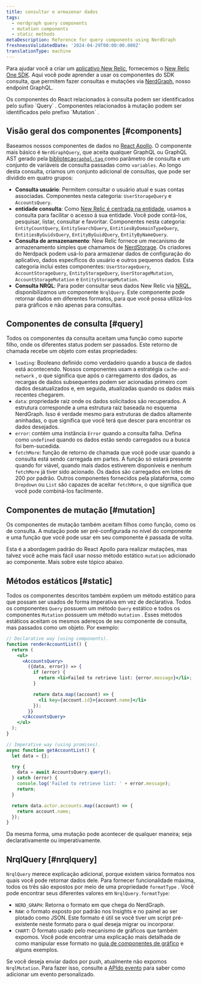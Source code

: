 ```yaml
---
title: consultar e armazenar dados
tags:
  - nerdgraph query components
  - mutation components
  - static methods
metaDescription: Reference for query components using NerdGraph
freshnessValidatedDate: '2024-04-29T00:00:00.000Z'
translationType: machine
---
```


Para ajudar você a criar um [aplicativo New Relic](/docs/new-relic-solutions/tutorials/build-hello-world-app), fornecemos o [New Relic One SDK](/docs/new-relic-solutions/build-nr-ui/sdk-component/intro-to-sdk). Aqui você pode aprender a usar os componentes do SDK consulta, que permitem fazer consultas e mutações via [NerdGraph](/docs/apis/nerdgraph/get-started/introduction-new-relic-nerdgraph/), nosso endpoint GraphQL.

<Callout variant="tip">
  Os componentes do React relacionados à consulta podem ser identificados pelo sufixo `Query` . Componentes relacionados à mutação podem ser identificados pelo prefixo `Mutation` .
</Callout>

## Visão geral dos componentes [#components]

Baseamos nossos componentes de dados no [React Apollo](https://www.apollographql.com/docs/react/). O componente mais básico é `NerdGraphQuery`, que aceita qualquer GraphQL ou GraphQL AST gerado pela [biblioteca`graphql-tag` ](https://github.com/apollographql/graphql-tag)como parâmetro de consulta e um conjunto de variáveis de consulta passadas como `variables`. Ao longo desta consulta, criamos um conjunto adicional de consultas, que pode ser dividido em quatro grupos:

* **Consulta usuário**: Permitem consultar o usuário atual e suas contas associadas. Componentes nesta categoria: `UserStorageQuery` e `AccountsQuery`.
* **entidade consulta**: Como [New Relic é centrada na entidade](/docs/new-relic-one/use-new-relic-one/ui-data/new-relic-one-entity-explorer-view-performance-across-apps-services-hosts), usamos a consulta para facilitar o acesso à sua entidade. Você pode contá-los, pesquisar, listar, consultar e favoritar. Componentes nesta categoria: `EntityCountQuery`, `EntitySearchQuery`, `EntitiesByDomainTypeQuery`, `EntitiesByGuidsQuery`, `EntityByGuidQuery`, `EntityByNameQuery`.
* **Consulta de armazenamento**: New Relic fornece um mecanismo de armazenamento simples que chamamos de [NerdStorage](/docs/new-relic-solutions/build-nr-ui/nerdstorage). Os criadores do Nerdpack podem usá-lo para armazenar dados de configuração do aplicativo, dados específicos do usuário e outros pequenos dados. Esta categoria inclui estes componentes: `UserStorageQuery`, `AccountStorageQuery`, `EntityStorageQuery`, `UserStorageMutation`, `AccountStorageMutation` e `EntityStorageMutation`.
* **Consulta NRQL**: Para poder consultar seus dados New Relic via [NRQL](/docs/nrql/get-started/introduction-nrql-how-nrql-works), disponibilizamos um componente `NrqlQuery`. Este componente pode retornar dados em diferentes formatos, para que você possa utilizá-los para gráficos e não apenas para consultas.

## Componentes de consulta [#query]

Todos os componentes da consulta aceitam uma função como suporte filho, onde os diferentes status podem ser passados. Este retorno de chamada recebe um objeto com estas propriedades:

* `loading`: Booleano definido como verdadeiro quando a busca de dados está acontecendo. Nossos componentes usam a estratégia `cache-and-network` , o que significa que após o carregamento dos dados, as recargas de dados subsequentes podem ser acionadas primeiro com dados desatualizados e, em seguida, atualizadas quando os dados mais recentes chegarem.
* `data`: propriedade raiz onde os dados solicitados são recuperados. A estrutura corresponde a uma estrutura raiz baseada no esquema NerdGraph. Isso é verdade mesmo para estruturas de dados altamente aninhadas, o que significa que você terá que descer para encontrar os dados desejados.
* `error`: contém uma instância `Error` quando a consulta falha. Defina como `undefined` quando os dados estão sendo carregados ou a busca foi bem-sucedida.
* `fetchMore`: função de retorno de chamada que você pode usar quando a consulta está sendo carregada em partes. A função só estará presente quando for viável, quando mais dados estiverem disponíveis e nenhum `fetchMore` já tiver sido acionado. Os dados são carregados em lotes de 200 por padrão. Outros componentes fornecidos pela plataforma, como `Dropdown` ou `List` são capazes de aceitar `fetchMore`, o que significa que você pode combiná-los facilmente.

## Componentes de mutação [#mutation]

Os componentes de mutação também aceitam filhos como função, como os de consulta. A mutação pode ser pré-configurada no nível do componente e uma função que você pode usar em seu componente é passada de volta.

Esta é a abordagem padrão do React Apollo para realizar mutações, mas talvez você ache mais fácil usar nosso método estático `mutation` adicionado ao componente. Mais sobre este tópico abaixo.

## Métodos estáticos [#static]

Todos os componentes descritos também expõem um método estático para que possam ser usados de forma imperativa em vez de declarativa. Todos os componentes `Query` possuem um método `Query` estático e todos os componentes `Mutation` possuem um método `mutation` . Esses métodos estáticos aceitam os mesmos adereços de seu componente de consulta, mas passados como um objeto. Por exemplo:

```jsx
// Declarative way (using components).
function renderAccountList() {
  return (
    <ul>
      <AccountsQuery>
        ({data, error}) => {
          if (error) {
            return <li>Failed to retrieve list: {error.message}</li>;
          }

          return data.map((account) => {
            <li key={account.id}>{account.name}</li>
          });
        }}
      </AccountsQuery>
    </ul>
  );
}

// Imperative way (using promises).
async function getAccountList() {
  let data = {};

  try {
    data = await AccountsQuery.query();
  } catch (error) {
    console.log('Failed to retrieve list: ' + error.message);
    return;
  }

  return data.actor.accounts.map((account) => {
    return account.name;
  });
}
```

Da mesma forma, uma mutação pode acontecer de qualquer maneira; seja declarativamente ou imperativamente.

## NrqlQuery [#nrqlquery]

`NrqlQuery` merece explicação adicional, porque existem vários formatos nos quais você pode retornar dados dele. Para fornecer funcionalidade máxima, todos os três são expostos por meio de uma propriedade `formatType` . Você pode encontrar seus diferentes valores em `NrqlQuery.formatType`:

* `NERD_GRAPH`: Retorna o formato em que chega do NerdGraph.
* `RAW`: o formato exposto por padrão nos Insights e no painel ao ser plotado como JSON. Este formato é útil se você tiver um script pré-existente neste formato para o qual deseja migrar ou incorporar.
* `CHART`: O formato usado pelo mecanismo de gráficos que também expomos. Você pode encontrar uma explicação mais detalhada de como manipular esse formato no [guia de componentes de gráfico](/docs/new-relic-solutions/build-nr-ui/sdk-component/intro-to-sdk) e alguns exemplos.

Se você deseja enviar dados por push, atualmente não expomos `NrqlMutation`. Para fazer isso, consulte a [APIdo evento](/docs/data-apis/ingest-apis/event-api/introduction-event-api/) para saber como adicionar um evento personalizado.